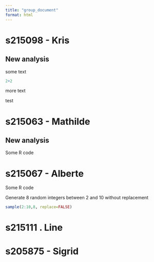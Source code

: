 ```yaml
---
title: "group_document"
format: html
---
```


# s215098 - Kris

## New analysis

some text

```r
2+2
```

more text

test

# s215063 - Mathilde

## New analysis

Some R code

# s215067 - Alberte

Some R code

Generate 8 random integers between 2 and 10 without replacement

```r
sample(2:10,8, replace=FALSE) 
```

# s215111 . Line

# s205875 - Sigrid
